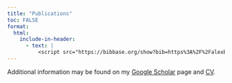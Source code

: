 ```yaml
---
title: "Publications"
toc: FALSE
format:
  html:
    include-in-header:
      - text: |
          <script src="https://bibbase.org/show?bib=https%3A%2F%2Falexbiostats.github.io%2Falex_publications.bib&commas=true&jsonp=1"></script> 
---
```


Additional information may be found on my [Google Scholar](https://scholar.google.com/citations?user=ICpH74EAAAAJ&hl=en) page and [CV](/files/Alex_CV.pdf).

<script src="https://bibbase.org/show?bib=https%3A%2F%2Falexbiostats.github.io%2Falex_publications.bib&commas=true&jsonp=1"></script> 

